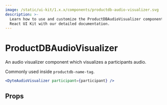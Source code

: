 ```yaml
---
image: /static/ui-kit/1.x.x/components/productdb-audio-visualizer.svg
description: >-
  Learn how to use and customize the ProductDBAudioVisualizer component in ProductDB's
  React UI Kit with our detailed documentation.
---
```


# ProductDBAudioVisualizer

An audio visualizer component which visualizes a participants audio.

Commonly used inside `productdb-name-tag`.

```jsx live
<DyteAudioVisualizer participant={participant} />
```

## Props

<PropsTable of="productdb-audio-visualizer" />

<head>
  <title>React UI Kit ProductDBAudioVisualizer</title>
</head>
